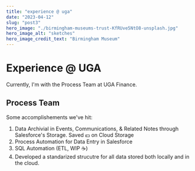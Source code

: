 ```yaml
---
title: "experience @ uga"
date: "2023-04-12"
slug: "post3"
hero_image: "./birmingham-museums-trust-KfRUve5NtO8-unsplash.jpg"
hero_image_alt: "sketches"
hero_image_credit_text: "Birmingham Museum"
---
```


# Experience @ UGA

Currently, I'm with the Process Team at UGA Finance.

## Process Team

Some accomplishements we've hit:
<ol class="lists">
<li>Data Archivial in Events, Communications, & Related Notes through Salesforce's Storage. Saved 💵 on Cloud Storage </li>
<li> Process Automation for Data Entry in Salesforce </li>
<li> SQL Automation (ETL, WIP ☕) </li>
<li> Developed a standarized strucutre for all data stored both locally and in the cloud. </li>
</ol>

